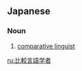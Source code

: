 ==Japanese==
{{ja-kanjitab|ひ|かく|げん|ご|がく|しゃ|yomi=o}}

===Noun===
{{ja-noun|ひかくげんごがくしゃ}}

# [[comparative linguist]]

[[ru:比較言語学者]]